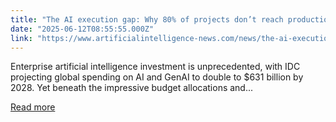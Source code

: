 ```yaml
---
title: "The AI execution gap: Why 80% of projects don’t reach production"
date: "2025-06-12T08:55:55.000Z"
link: "https://www.artificialintelligence-news.com/news/the-ai-execution-gap-why-80-of-projects-dont-reach-production/"
---
```


Enterprise artificial intelligence investment is unprecedented, with IDC projecting global spending on AI and GenAI to double to $631 billion by 2028. Yet beneath the impressive budget allocations and...

[Read more](https://www.artificialintelligence-news.com/news/the-ai-execution-gap-why-80-of-projects-dont-reach-production/)
